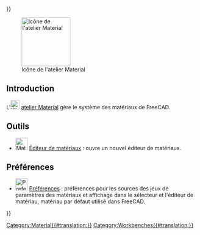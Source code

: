 <languages/>
{{UnfinishedDocu{{#translation:}}}}

{{Docnav/fr
|[[Inspection_Workbench/fr|Atelier Inspection]]
|[[Mesh_Workbench/fr|Atelier Mesh]]
|IconL=Workbench_Inspection.svg
|IconR=Workbench_Mesh.svg
}}

[[Image:Workbench_Material.svg|thumb|128px|Icône de l'atelier Material]]

== Introduction ==

{{Version/fr|1.0}}

L'[[Image:Workbench_Material.svg|24px]] [[Material_Workbench/fr|atelier Material]] gère le système des matériaux de FreeCAD.

<span id="Tools"></span>
== Outils ==

* [[Image:Material_Edit.svg|32px]] [[Material_Edit/fr|Éditeur de matériaux]] : ouvre un nouvel éditeur de matériaux. 

<span id="Preferences"></span>
==Préférences==

* [[File:Preferences-material.svg|32px]] [[Material_Preferences/fr|Préférences]] : préférences pour les sources des jeux de paramètres des matériaux et affichage dans le sélecteur et l'éditeur de matériau, matériau par défaut utilisé dans FreeCAD.


{{Docnav/fr
|[[Inspection_Workbench/fr|Atelier Inspection]]
|[[Mesh_Workbench/fr|Atelier Mesh]]
|IconL=Workbench_Inspection.svg
|IconR=Workbench_Mesh.svg
}}

[[Category:Material{{#translation:}}]]
{{Userdocnavi{{#translation:}}}}
[[Category:Workbenches{{#translation:}}]]